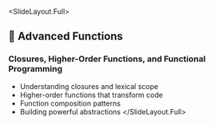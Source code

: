 
<SlideLayout.Full>
## 🚀 Advanced Functions
### Closures, Higher-Order Functions, and Functional Programming

- Understanding closures and lexical scope
- Higher-order functions that transform code
- Function composition patterns
- Building powerful abstractions
</SlideLayout.Full>